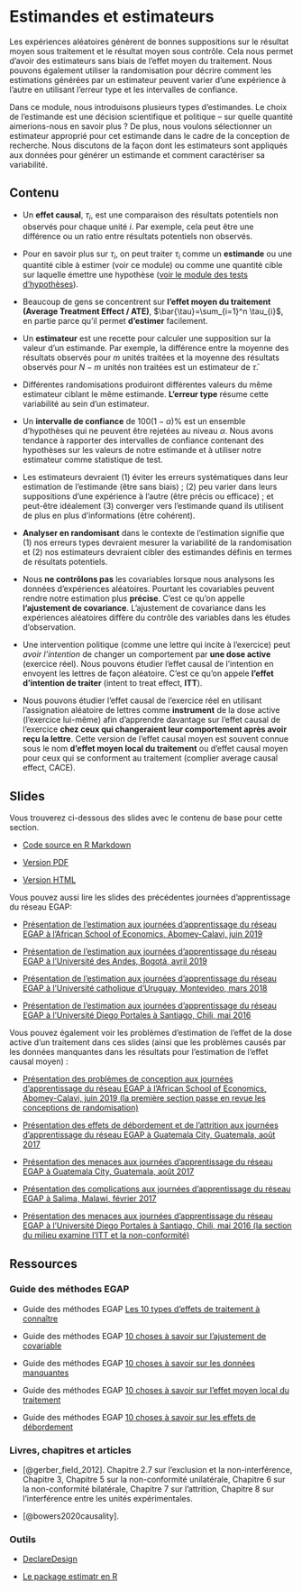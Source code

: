 # Estimandes et estimateurs {.tabset}

Les expériences aléatoires génèrent de bonnes suppositions sur le résultat moyen sous traitement et le résultat moyen sous contrôle. Cela nous permet d'avoir des estimateurs sans biais de l'effet moyen du traitement.  Nous pouvons également utiliser la randomisation pour décrire comment les estimations générées par un estimateur peuvent varier d'une expérience à l'autre en utilisant l'erreur type et les intervalles de confiance.

Dans ce module, nous introduisons plusieurs types d'estimandes. Le choix de l'estimande est une décision scientifique et politique -- sur quelle quantité aimerions-nous en savoir plus ?  De plus, nous voulons sélectionner un estimateur approprié pour cet estimande dans le cadre de la conception de recherche. Nous discutons de la façon dont les estimateurs sont appliqués aux données pour générer un estimande et comment caractériser sa variabilité.


## Contenu

- Un **effet causal**, $\tau_i$, est une comparaison des résultats potentiels non observés pour chaque unité $i$.  Par exemple, cela peut être une différence ou un ratio entre résultats potentiels non observés.

- Pour en savoir plus sur $\tau_{i}$, on peut traiter $\tau_{i}$ comme un **estimande** ou une quantité cible à estimer (voir ce module)
ou comme une quantité cible sur laquelle émettre une hypothèse ([voir le module des tests d'hypothèses](hypothesis-testing.html)).

- Beaucoup de gens se concentrent sur **l'effet moyen du traitement (Average Treatment Effect / ATE)**, $\bar{\tau}=\sum_{i=1}^n
   \tau_{i}$, en partie parce qu'il permet **d'estimer** facilement.

- Un **estimateur** est une recette pour calculer une supposition sur la valeur d'un estimande. Par exemple, la différence entre la moyenne des résultats observés pour $m$ unités traitées et la moyenne des résultats observés pour $N-m$ unités non traitées est un estimateur de $\bar{\tau}$.

- Différentes randomisations produiront différentes valeurs du même estimateur ciblant le même estimande. **L'erreur type** résume cette variabilité au sein d'un estimateur.

- Un **intervalle de confiance** de $100(1-\alpha)$% est un ensemble d'hypothèses qui ne peuvent être rejetées au niveau $\alpha$. Nous avons tendance à rapporter des intervalles de confiance contenant des hypothèses sur les valeurs de notre estimande et à utiliser notre estimateur comme statistique de test.

- Les estimateurs devraient (1) éviter les erreurs systématiques dans leur estimation de l'estimande (être sans biais) ; (2) peu varier dans leurs suppositions d'une expérience à l'autre (être précis ou efficace) ; et peut-être idéalement (3) converger vers l'estimande quand ils utilisent de plus en plus d'informations (être cohérent).

 - **Analyser en randomisant** dans le contexte de l'estimation signifie que (1) nos erreurs types devraient mesurer la variabilité de la randomisation et (2) nos estimateurs devraient cibler des estimandes définis en termes de résultats potentiels.

 - Nous **ne contrôlons pas** les covariables lorsque nous analysons les données d'expériences aléatoires. Pourtant les covariables peuvent rendre notre estimation plus **précise**. C'est ce qu'on appelle **l'ajustement de covariance**. L'ajustement de covariance dans les expériences aléatoires diffère du contrôle des variables dans les études d'observation.

 - Une intervention politique (comme une lettre qui incite à l'exercice) peut *avoir l'intention* de changer un comportement par **une dose active** (exercice réel). Nous pouvons étudier l'effet causal de l'intention en envoyent les lettres de façon aléatoire. C'est ce qu'on appele **l'effet d'intention de traiter** (intent to treat effect, **ITT**).
 
 - Nous pouvons étudier l'effet causal de l'exercice réel en utilisant l'assignation aléatoire de lettres comme **instrument** de la dose active (l'exercice lui-même) afin d'apprendre davantage sur l'effet causal de l'exercice **chez ceux qui changeraient leur comportement après avoir reçu la lettre**. Cette version de l'effet causal moyen est souvent connue sous le nom **d'effet moyen local du traitement** ou d'effet causal moyen pour ceux qui se conforment au traitement (complier average causal effect, CACE).


## Slides

Vous trouverez ci-dessous des slides avec le contenu de base pour cette section.

- [Code source en R Markdown](https://egap.github.io/learningdays-resources/Slides/estimation-slides.Rmd)

- [Version PDF](https://egap.github.io/learningdays-resources/Slides/estimation-slides.pdf)

- [Version HTML](https://egap.github.io/learningdays-resources/Slides/estimation-slides.html)

Vous pouvez aussi lire les slides des précédentes journées d'apprentissage du réseau EGAP:

 - [Présentation de l'estimation aux journées d'apprentissage du réseau EGAP à l'African School of Economics, Abomey-Calavi, juin 2019](https://egap.github.io/learningdays-resources/Slides/Examples/estimation-benin.pdf)

 - [Présentation de l'estimation aux journées d'apprentissage du réseau EGAP à l'Université des Andes, Bogotá, avril 2019](https://egap.github.io/learningdays-resources/Slides/Examples/estimation-bogota.pdf)

 - [Présentation de l'estimation aux journées d'apprentissage du réseau EGAP à l'Université catholique d'Uruguay, Montevideo, mars 2018](https://egap.github.io/learningdays-resources/Slides/Examples/estimation-montevideo.pdf)

 - [Présentation de l'estimation aux journées d'apprentissage du réseau EGAP à l'Université Diego Portales à Santiago, Chili, mai 2016](https://egap.github.io/learningdays-resources/Slides/Examples/estimation-santiago.pdf)

Vous pouvez également voir les problèmes d'estimation de l'effet de la dose active d'un traitement dans ces slides (ainsi que les problèmes causés par les données manquantes dans les résultats pour l'estimation de l’effet causal moyen) :

- [Présentation des problèmes de conception aux journées d'apprentissage du réseau EGAP à l'African School of Economics, Abomey-Calavi, juin 2019 (la première section passe en revue les conceptions de randomisation)](https://egap.github.io/learningdays-resources/Slides/Examples/threats-benin.pdf)

- [Présentation des effets de débordement et de l'attrition aux journées d'apprentissage du réseau EGAP à Guatemala City, Guatemala, août 2017](https://egap.github.io/learningdays-resources/Slides/Examples/spillovers_attrition-guatemala.pdf)

- [Présentation des menaces aux journées d'apprentissage du réseau EGAP à Guatemala City, Guatemala, août 2017](https://egap.github.io/learningdays-resources/Slides/Examples/threats-guatemala.pdf)

- [Présentation des complications aux journées d'apprentissage du réseau EGAP à Salima, Malawi, février 2017](https://egap.github.io/learningdays-resources/Slides/Examples/complications-malawi.pdf)

- [Présentation des menaces aux journées d'apprentissage du réseau EGAP à l'Université Diego Portales à Santiago, Chili, mai 2016 (la section du milieu examine l'ITT et la non-conformité)](https://egap.github.io/learningdays-resources/Slides/Examples/threats-santiago.pdf)


## Ressources

### Guide des méthodes EGAP

 - Guide des méthodes EGAP [Les 10 types d'effets de traitement à connaître](https://egap.org/resource/10-types-of-treatment-effect-you-should-know-about/)

 - Guide des méthodes EGAP [10 choses à savoir sur l'ajustement de covariable](https://egap.org/resource/10-things-to-know-about-covariate-adjustment/)

 - Guide des méthodes EGAP [10 choses à savoir sur les données manquantes](https://egap.org/resource/10-things-to-know-about-missing-data/)

 - Guide des méthodes EGAP [10 choses à savoir sur l'effet moyen local du traitement](https://egap.org/resource/10-things-to-know-about-the-local-average-treatment-effect/)

 - Guide des méthodes EGAP [10 choses à savoir sur les effets de débordement](https://egap.org/resource/10-things-to-know-about-spillovers/)

### Livres, chapitres et articles

 - [@gerber_field_2012]. Chapitre 2.7 sur l'exclusion et la non-interférence, Chapitre 3, Chapitre 5 sur la non-conformité unilatérale, Chapitre 6 sur la non-conformité bilatérale, Chapitre 7 sur l'attrition, Chapitre 8 sur l'interférence entre les unités expérimentales.

 - [@bowers2020causality].


### Outils

- [DeclareDesign](https://declaredesign.org)

- [Le package estimatr en R](https://declaredesign.org/r/estimatr/)

